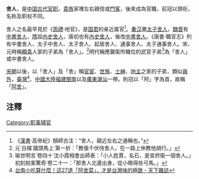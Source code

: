 '''舍人'''，是[[中国古代官职|中国古代官职]]。[[貴族|貴族]]家裡左右親信或[[門客|門客]]，後來成為官職，前冠以頭衔，名称及职权不同。

舍人之名最早見於《[[周禮|周禮]]·地官》，是[[国君|国君]]的亲近属官<ref>《[[漢書|漢書]]·高帝紀》顏師古注：“舍人，親近左右之通稱也。”</ref>。[[秦|秦]][[汉|汉]]置[[太子舍人|太子舍人]]，[[魏|魏]][[晋|晋]]有[[中書舍人|中書舍人]]，[[隋|隋]]設[[內史舍人|內史舍人]]，唐初也有[[內史舍人|內史舍人]]，後改[[中書舍人|中書舍人]]。《唐書‧職官志》列有中書舍人、太子中舍人、太子舍人、起居舍人、通事舍人、太子通事舍人。宋、元時稱[[顯貴|顯貴]]人家的子弟為「舍人」。<ref>元˙白樸˙牆頭馬上˙第一折：「教張千伏侍舍人，在一路上休教他胡行。」</ref>明代稱應襲衛所職位的武官子弟<ref>喻世明言˙卷四十˙沈小霞相會出師表：「小人姓賈，名石，是宣府衛一個舍人。」初刻拍案驚奇˙卷二十一：「那舍人北邊出身，從小曉得些弓馬。」</ref>為「舍人」或中書舍人。

[[宋朝|宋朝]]以後，以「舍人」及「舍」稱[[官宦|官宦]]、[[世族|世族]]、[[士紳|士紳]]、[[地主|地主]]之家的子弟，類似[[員外|員外]]，[[臺灣|臺灣]]<ref>[https://www.cw.com.tw/article/5087803?template=fashion 台南小吃算什麼！這27道「阿舍菜」，才是台灣味的極致 - 天下雜誌]</ref>、[[中國大陸|中國大陸]][[福建|福建]][[閩南|閩南]]以及[[廣東|廣東]][[潮汕|潮汕]]一帶。則冠以「阿」字為首，故稱「[[阿舍|阿舍]]」。

==注釋==
{{reflist}}

{{Government-official-hist-stub}}
[[Category:职事辅官|Category:职事辅官]]